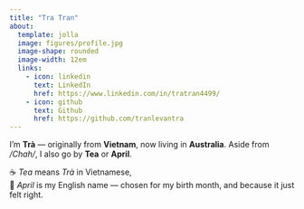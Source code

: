 ```yaml
---
title: "Tra Tran"
about:
  template: jolla
  image: figures/profile.jpg
  image-shape: rounded
  image-width: 12em
  links:
    - icon: linkedin
      text: LinkedIn
      href: https://www.linkedin.com/in/tratran4499/
    - icon: github
      text: Github
      href: https://github.com/tranlevantra
---
```


I’m **Trà** — originally from **Vietnam**, now living in **Australia**. Aside from */Chah/*, I also go by **Tea** or **April**.

☕ *Tea* means *Trà* in Vietnamese,\
🌼 *April* is my English name — chosen for my birth month, and because it just felt right.



